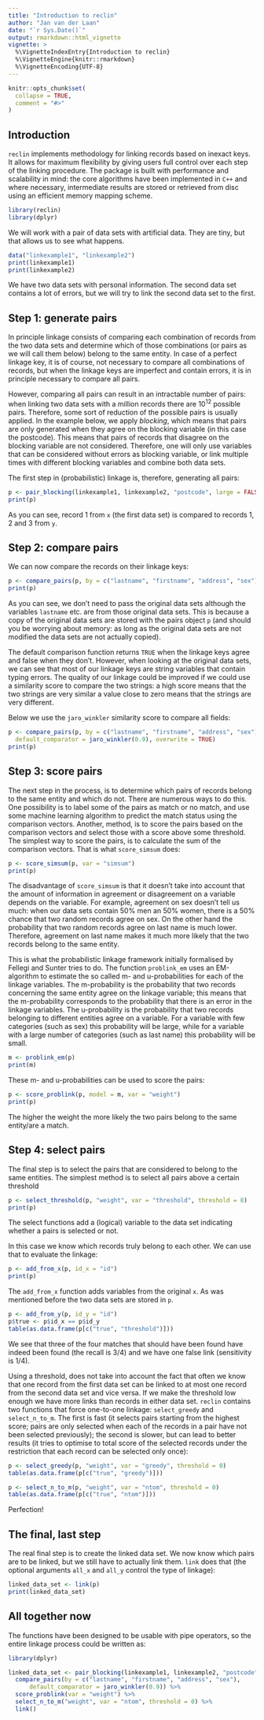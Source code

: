 ```yaml
---
title: "Introduction to reclin"
author: "Jan van der Laan"
date: "`r Sys.Date()`"
output: rmarkdown::html_vignette
vignette: >
  %\VignetteIndexEntry{Introduction to reclin}
  %\VignetteEngine{knitr::rmarkdown}
  %\VignetteEncoding{UTF-8}
---
```


```r
knitr::opts_chunk$set(
  collapse = TRUE,
  comment = "#>"
)
```


## Introduction

`reclin` implements methodology for linking records based on inexact keys. It
allows for maximum flexibility by giving users full control over each step of
the linking procedure.  The package is built with performance and scalability
in mind: the core algorithms have been implemented in `C++` and where
necessary, intermediate results are stored or retrieved from disc using an
efficient memory  mapping scheme.



```r
library(reclin)
library(dplyr)
```

We will work with a pair of data sets with artificial data. They are tiny, but
that allows us to see what happens.
```r
data("linkexample1", "linkexample2")
print(linkexample1)
print(linkexample2)
```

We have two data sets with personal information. The second data set contains a
lot of errors, but we will try to link the second data set to the first.

## Step 1: generate pairs

In principle linkage consists of comparing each combination of records from the
two data sets and determine which of those combinations (or pairs as we will
call them below) belong to the same entity. In case of a perfect linkage key, it
is of course, not necessary to compare all combinations of records, but when
the linkage keys are imperfect and contain errors, it is in principle necessary
to compare all pairs.

However, comparing all pairs can result in an intractable number of
pairs: when linking two data sets with a million records there are $10^{12}$
possible pairs. Therefore, some sort of reduction of the possible pairs is
usually applied. In the example below, we apply *blocking*, which means that
pairs are only generated when they agree on the blocking variable (in this case
the postcode). This means that pairs of records that disagree on the blocking
variable are not considered. Therefore, one will only use variables that can
be considered without errors as blocking variable, or link multiple times with
different blocking variables and combine both data sets.

The first step in (probabilistic) linkage is, therefore, generating all pairs:
```r
p <- pair_blocking(linkexample1, linkexample2, "postcode", large = FALSE)
print(p)
```

As you can see, record 1 from `x` (the first data set) is compared to records
1, 2 and 3 from `y`.

## Step 2: compare pairs

We can now compare the records on their linkage keys:
```r
p <- compare_pairs(p, by = c("lastname", "firstname", "address", "sex"))
print(p)
```
As you can see, we don't need to pass the original data sets although the
variables `lastname` etc. are from those original data sets. This is because a
copy of the original data sets are stored with the pairs object `p` (and should
you be worrying about memory: as long as the original data sets are not
modified the data sets are not actually copied).

The default comparison function returns `TRUE` when the linkage keys agree and
false when they don't. However, when looking at the original data sets, we can
see that most of our linkage keys are string variables that contain typing
errors. The quality of our linkage could be improved if we could use a
similarity score to compare the two strings: a high score means that the two
strings are very similar a value close to zero means that the strings are very
different.

Below we use the `jaro_winkler` similarity score to compare all fields:

```r
p <- compare_pairs(p, by = c("lastname", "firstname", "address", "sex"),
  default_comparator = jaro_winkler(0.9), overwrite = TRUE)
print(p)
```

## Step 3: score pairs

The next step in the process, is to determine which pairs of records belong to
the same entity and which do not. There are numerous ways to do this. One
possibility is to label some of the pairs as match or no match, and use some
machine learning algorithm to predict the match status using the comparison
vectors. Another, method, is to score the pairs based on the comparison vectors
and select those with a score above some threshold. The simplest way to score
the pairs, is to calculate the sum of the comparison vectors. That is what
`score_simsum` does:

```r
p <- score_simsum(p, var = "simsum")
print(p)
```

The disadvantage of `score_simsum` is that it doesn't take into account that
the amount of information in agreement or disagreement on a variable depends
on the variable. For example, agreement on sex doesn't tell us much: when
our data sets contain 50% men an 50% women, there is a 50% chance that two
random records agree on sex. On the other hand the probability that two random
records agree on last name is much lower. Therefore, agreement on last name makes
it much more likely that the two records belong to the same entity.

This is what the probabilistic linkage framework initially formalised by Fellegi
and Sunter tries to do. The function `problink_em` uses an EM-algorithm to
estimate the so called m- and u-probabilities for each of the linkage variables.
The m-probability is the probability that two records concerning the same entity
agree on the linkage variable; this means that the m-probability corresponds to
the probability that there is an error in the linkage variables.
The u-probability is the probability that two records belonging to different
entities agree on a variable. For a variable with few categories (such as sex)
this probability will be large, while for a variable with a large number of
categories (such as last name) this probability will be small.

```r
m <- problink_em(p)
print(m)
```

These m- and u-probabilities can be used to score the pairs:

```r
p <- score_problink(p, model = m, var = "weight")
print(p)
```

The higher the weight the more likely the two pairs belong to the same
entity/are a match.

## Step 4: select pairs

The final step is to select the pairs that are considered to belong to the
same entities. The simplest method is to select all pairs above a certain
threshold

```r
p <- select_threshold(p, "weight", var = "threshold", threshold = 8)
print(p)
```

The select functions add a (logical) variable to the data set indicating
whether a pairs is selected or not.

In this case we know which records truly belong to each other. We can use that
to evaluate the linkage:
```r
p <- add_from_x(p, id_x = "id")
print(p)
```
The `add_from_x` function adds variables from the original `x`. As was
mentioned before the two data sets are stored in `p`.

```r
p <- add_from_y(p, id_y = "id")
p$true <- p$id_x == p$id_y
table(as.data.frame(p[c("true", "threshold")]))
```

We see that three of the four matches that should have been found have indeed
been found (the recall is 3/4) and we have one false link (sensitivity is 1/4).

Using a threshold, does not take into account the fact that often we know that
one record from the first data set can be linked to at most one record from the
second data set and vice versa. If we make the threshold low enough we have more
links than records in either data set. `reclin` contains two functions that
force one-to-one linkage: `select_greedy` and `select_n_to_m`. The first is
fast (it selects pairs starting from the highest score; pairs are only selected
when each of the records in a pair have not been selected previously); the
second is slower, but can lead to better results (it tries to optimise to total
score of the selected records under the restriction that each record can be
selected only once):


```r
p <- select_greedy(p, "weight", var = "greedy", threshold = 0)
table(as.data.frame(p[c("true", "greedy")]))
```


```r
p <- select_n_to_m(p, "weight", var = "ntom", threshold = 0)
table(as.data.frame(p[c("true", "ntom")]))
```

Perfection!

## The final, last step

The real final step is to create the linked data set. We now know which pairs
are to be linked, but we still have to actually link them. `link` does that (the
optional arguments `all_x` and `all_y` control the type of linkage):

```r
linked_data_set <- link(p)
print(linked_data_set)
```

## All together now
The functions have been designed to be usable with pipe operators, so the
entire linkage process could be written as:

```r
library(dplyr)

linked_data_set <- pair_blocking(linkexample1, linkexample2, "postcode") %>%
  compare_pairs(by = c("lastname", "firstname", "address", "sex"),
      default_comparator = jaro_winkler(0.9)) %>%
  score_problink(var = "weight") %>%
  select_n_to_m("weight", var = "ntom", threshold = 0) %>%
  link()
```

